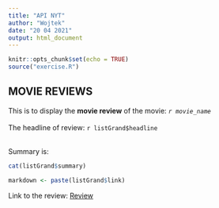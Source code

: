 ```yaml
---
title: "API NYT"
author: "Wojtek"
date: "20 04 2021"
output: html_document
---
```


```r
knitr::opts_chunk$set(echo = TRUE)
source("exercise.R")
```

## MOVIE REVIEWS

This is to display the **movie review** of the movie: _`r movie_name`_ </br></br>
The headline of review:
`r listGrand$headline`
</br></br>

Summary is:</br>
```r
cat(listGrand$summary)
```

```r
markdown <- paste(listGrand$link)
```
Link to the review: [Review](`r markdown`)